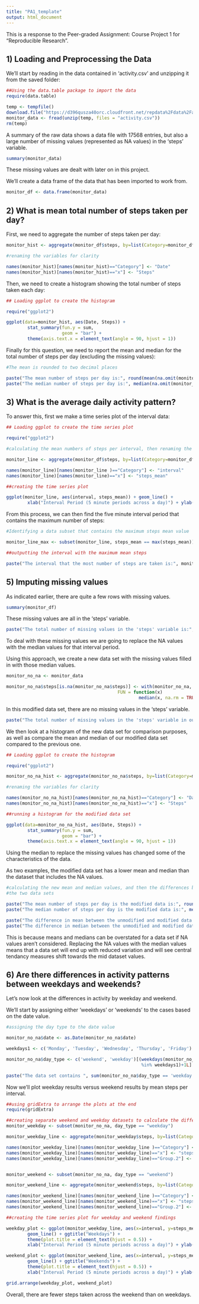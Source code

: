 ---
title: "PA1_template"
output: html_document
---

This is a response to the Peer-graded Assignment: Course Project 1 for 
"Reproducible Research".

## 1) Loading and Preprocessing the Data

We'll start by reading in the data contained in 'activity.csv' and unzipping it 
from the saved folder:

```{r, echo = TRUE}
##Using the data.table package to import the data
require(data.table)

temp <- tempfile()
download.file("https://d396qusza40orc.cloudfront.net/repdata%2Fdata%2Factivity.zip", temp)
monitor_data <- fread(unzip(temp, files = "activity.csv"))
rm(temp)
```

A summary of the raw data shows a data file with 17568 entries, but also a
large number of missing values (represented as NA values) in the 'steps' variable.

```{r, echo = TRUE}
summary(monitor_data)

```

These missing values are dealt with later on in this project. 

We'll create a data frame of the data that has been imported to work from.


```{r, echo = TRUE}
monitor_df <- data.frame(monitor_data)
```

## 2) What is mean total number of steps taken per day?

First, we need to aggregate the number of steps taken per day:

```{r, echo = TRUE}
monitor_hist <- aggregate(monitor_df$steps, by=list(Category=monitor_df$date), FUN = sum, na.omit = TRUE)

#renaming the variables for clarity

names(monitor_hist)[names(monitor_hist)=="Category"] <- "Date"
names(monitor_hist)[names(monitor_hist)=="x"] <- "Steps"

```

Then, we need to create a histogram showing the total number of steps taken each day:

```{r, echo = TRUE}
## Loading ggplot to create the histogram

require("ggplot2")

ggplot(data=monitor_hist, aes(Date, Steps)) +
        stat_summary(fun.y = sum, 
                     geom = "bar") + 
        theme(axis.text.x = element_text(angle = 90, hjust = 1))

```

Finally for this question, we need to report the mean and median for the total 
number of steps per day (excluding the missing values):

```{r, echo = TRUE}

#The mean is rounded to two decimal places

paste("The mean number of steps per day is:", round(mean(na.omit(monitor_hist$Steps)), 2))
paste("The median number of steps per day is:", median(na.omit(monitor_hist$Steps)))
```

## 3) What is the average daily activity pattern?

To answer this, first we make a time series plot of the interval data:

```{r, echo = TRUE}
## Loading ggplot to create the time series plot

require("ggplot2")

#calculating the mean numbers of steps per interval, then renaming the variables

monitor_line <- aggregate(monitor_df$steps, by=list(Category=monitor_df$interval), FUN = mean, na.rm=TRUE)

names(monitor_line)[names(monitor_line )=="Category"] <- "interval"
names(monitor_line)[names(monitor_line)=="x"] <- "steps_mean"

##creating the time series plot

ggplot(monitor_line, aes(interval, steps_mean)) + geom_line() +
        xlab("Interval Period (5 minute periods across a day)") + ylab("Mean Number of Steps")

```

From this process, we can then find the five minute interval period that contains
the maximum number of steps:

```{r, echo = TRUE}
#Identifying a data subset that contains the maximum steps mean value

monitor_line_max <- subset(monitor_line, steps_mean == max(steps_mean))

##outputting the interval with the maximum mean steps

paste("The interval that the most number of steps are taken is:", monitor_line_max$interval)
```

## 5) Imputing missing values

As indicated earlier, there are quite a few rows with missing values. 

```{r, echo = TRUE}
summary(monitor_df)

```

These missing values are all in the 'steps' variable.

```{r, echo = TRUE}
paste("The total number of missing values in the 'steps' variable is:", sum(is.na(monitor_df$steps)))

```

To deal with these missing values we are going to replace the NA values with the
median values for that interval period.

Using this approach, we create a new data set with the missing values filled in 
with those median values.

```{r, echo = TRUE}

monitor_no_na <- monitor_data

monitor_no_na$steps[is.na(monitor_no_na$steps)] <- with(monitor_no_na, ave(steps, interval, 
                                          FUN = function(x) 
                                                  median(x, na.rm = TRUE)))[is.na(monitor_no_na$steps)]
```

In this modified data set, there are no missing values in the 'steps' variable.

```{r, echo = TRUE}
paste("The total number of missing values in the 'steps' variable in our modfied data set is now:", sum(is.na(monitor_no_na$steps)))

```

We then look at a histogram of the new data set for comparison purposes, as well as
compare the mean and median of our modified data set compared to the previous one.


```{r, echo = TRUE}
## Loading ggplot to create the histogram

require("ggplot2")

monitor_no_na_hist <- aggregate(monitor_no_na$steps, by=list(Category=monitor_no_na$date), FUN = sum)

#renaming the variables for clarity

names(monitor_no_na_hist)[names(monitor_no_na_hist)=="Category"] <- "Date"
names(monitor_no_na_hist)[names(monitor_no_na_hist)=="x"] <- "Steps"

##running a histogram for the modified data set

ggplot(data=monitor_no_na_hist, aes(Date, Steps)) +
        stat_summary(fun.y = sum, 
                     geom = "bar") + 
        theme(axis.text.x = element_text(angle = 90, hjust = 1))


```

Using the median to replace the missing values has changed some of the 
characteristics of the data.

As two examples, the modified data set has a lower mean and median than the 
dataset that includes the NA values.

```{r, echo = TRUE}
#calculating the new mean and median values, and then the differences between
#the two data sets

paste("The mean number of steps per day is the modified data is:", round(mean(monitor_no_na_hist$Steps), 2))
paste("The median number of steps per day is the modified data is:", median(monitor_no_na_hist$Steps))

paste("The difference in mean between the unmodified and modified data sets are:", (round(mean(monitor_no_na_hist$Steps), 2))-round(mean(na.omit((monitor_hist$Steps), 2))))
paste("The difference in median between the unmodified and modified data sets are:", median(monitor_no_na_hist$Steps)-median(na.omit(monitor_hist$Steps)))
```

This is because means and medians can be overstated for a data set if NA values
aren't considered. Replacing the NA values with the median values means that 
a data set will end up with reduced variation and will see central tendancy measures 
shift towards the mid dataset values.

## 6) Are there differences in activity patterns between weekdays and weekends?

Let's now look at the differences in activity by weekday and weekend.

We'll start by assigning either 'weekdays' or 'weekends' to the cases based on 
the date value.

```{r, echo=TRUE}

#assigning the day type to the date value

monitor_no_na$date <- as.Date(monitor_no_na$date)

weekdays1 <- c('Monday', 'Tuesday', 'Wednesday', 'Thursday', 'Friday')

monitor_no_na$day_type <- c('weekend', 'weekday')[(weekdays(monitor_no_na$date) 
                                                   %in% weekdays1)+1L]

paste("The data set contains ", sum(monitor_no_na$day_type == 'weekday'), "weekdays and ", sum(monitor_no_na$day_type == 'weekend'), "weekend days.")
```

Now we'll plot weekday results versus weekend results by mean steps per interval.

```{r, echo=TRUE}
##using gridExtra to arrange the plots at the end
require(gridExtra)

##creating separate weekend and weekday datasets to calculate the difference means
monitor_weekday <- subset(monitor_no_na, day_type == "weekday")

monitor_weekday_line <- aggregate(monitor_weekday$steps, by=list(Category=monitor_weekday$interval, monitor_weekday$day_type), FUN = mean)

names(monitor_weekday_line)[names(monitor_weekday_line )=="Category"] <- "interval"
names(monitor_weekday_line)[names(monitor_weekday_line)=="x"] <- "steps_mean"
names(monitor_weekday_line)[names(monitor_weekday_line)=="Group.2"] <- "day_type"


monitor_weekend <- subset(monitor_no_na, day_type == "weekend")

monitor_weekend_line <- aggregate(monitor_weekend$steps, by=list(Category=monitor_weekend$interval, monitor_weekend$day_type), FUN = mean)

names(monitor_weekend_line)[names(monitor_weekend_line )=="Category"] <- "interval"
names(monitor_weekend_line)[names(monitor_weekend_line)=="x"] <- "steps_mean"
names(monitor_weekend_line)[names(monitor_weekend_line)=="Group.2"] <- "day_type"

##creating the time series plot for weekday and weekend findings

weekday_plot <- ggplot(monitor_weekday_line, aes(x=interval, y=steps_mean)) + 
        geom_line() + ggtitle("Weekdays") +
        theme(plot.title = element_text(hjust = 0.5)) +
        xlab("Interval Period (5 minute periods across a day)") + ylab("Mean Number of Steps")

weekend_plot <- ggplot(monitor_weekend_line, aes(x=interval, y=steps_mean)) + 
        geom_line() + ggtitle("Weekends") +
        theme(plot.title = element_text(hjust = 0.5)) +
        xlab("Interval Period (5 minute periods across a day)") + ylab("Mean Number of Steps")

grid.arrange(weekday_plot, weekend_plot)

```

Overall, there are fewer steps taken across the weekend than on weekdays.
